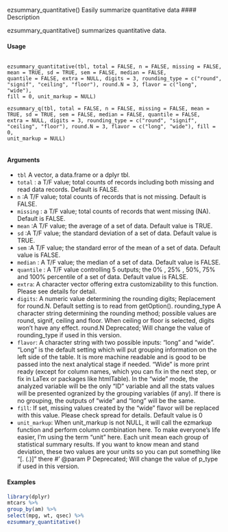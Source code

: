 ezsummary_quantitative() Easily summarize quantitative data
#### Description 

ezsummary_quantitative() summarizes quantitative data.

#### Usage 
<pre><code>
ezsummary_quantitative(tbl, total = FALSE, n = FALSE, missing = FALSE, mean = TRUE, sd = TRUE, sem = FALSE, median = FALSE,
quantile = FALSE, extra = NULL, digits = 3, rounding_type = c("round", "signif", "ceiling", "floor"), round.N = 3, flavor = c("long", "wide"),
fill = 0, unit_markup = NULL)

ezsummary_q(tbl, total = FALSE, n = FALSE, missing = FALSE, mean = TRUE, sd = TRUE, sem = FALSE, median = FALSE, quantile = FALSE,
extra = NULL, digits = 3, rounding_type = c("round", "signif", "ceiling", "floor"), round.N = 3, flavor = c("long", "wide"), fill = 0,
unit_markup = NULL)

</code></pre>
#### Arguments

* ``tbl`` A vector, a data.frame or a dplyr tbl.
* ``total`` :  a T/F value; total counts of records including both missing and read data records. Default is FALSE.
* ``n`` :A T/F value; total counts of records that is not missing. Default is FALSE.
* ``missing`` :  a T/F value; total counts of records that went missing (NA). Default is FALSE.
* ``mean`` :A T/F value; the average of a set of data. Default value is TRUE.
* ``sd`` :A T/F value; the standard deviation of a set of data. Default value is TRUE.
* ``sem`` :A T/F value; the standard error of the mean of a set of data. Default value is FALSE.
* ``median`` : A T/F value; the median of a set of data. Default value is FALSE.
* ``quantile`` : A T/F value controlling 5 outputs; the 0\% , 25\% , 50\%, 75\% and 100% percentile of a set of data. Default value is FALSE.
* ``extra``: A character vector offering extra customizability to this function. Please see details for detail.
* ``digits``: A numeric value determining the rounding digits; Replacement for round.N. Default setting is to read from getOption().
rounding_type A character string determining the rounding method; possible values are round,
signif, ceiling and floor. When ceiling or floor is selected, digits won't have any effect.
round.N Deprecated; Will change the value of rounding_type if used in this version.
* ``flavor``: A character string with two possible inputs: "long" and "wide". "Long" is the default setting which will put grouping information on the left side of the table.
It is more machine readable and is good to be passed into the next analytical stage if needed. "Wide" is more print ready (except for column names, which you can fix in the next step, or fix in LaTex or packages like htmlTable). In the
"wide" mode, the analyzed variable will be the only "ID" variable and all the stats values will be presented ogranized by the grouping variables (if any). If there is no grouping, the outputs of "wide" and "long" will be the same.
* ``fill``: If set, missing values created by the "wide" flavor will be replaced with this value. Please check spread for details. Default value is 0
* ``unit_markup``: When unit_markup is not NULL, it will call the ezmarkup function and perform column combination here. To make everyone's life easier, I'm using the term "unit" here. Each unit mean each group of statistical summary results. If you want to know mean and stand deviation, these two values are your units so you can put something like "[. (.)]" there #' @param P Deprecated; Will change the value of p_type if used in this version.

#### Examples
```r
library(dplyr)
mtcars %>%
group_by(am) %>%
select(mpg, wt, qsec) %>%
ezsummary_quantitative()
```
